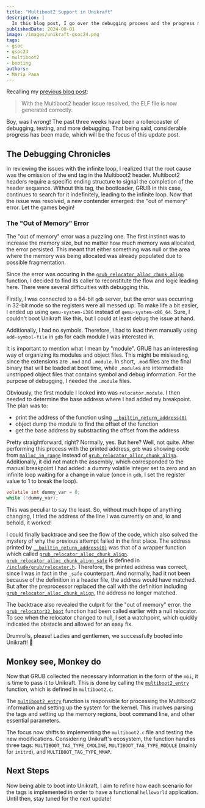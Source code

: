 ```yaml
---
title: "Multiboot2 Support in Unikraft"
description: |
  In this blog post, I go over the debugging process and the progress made in the implementation of Multiboot2 support these past three weeks of GSoC.
publishedDate: 2024-08-01
image: /images/unikraft-gsoc24.png
tags:
- gsoc
- gsoc24
- multiboot2
- booting
authors:
- Maria Pana
---
```


Recalling my [previous blog post](https://unikraft.org/blog/2024-07-10-gsoc-multiboot2):

> With the Multiboot2 header issue resolved, the ELF file is now generated correctly.

Boy, was I wrong!
The past three weeks have been a rollercoaster of debugging, testing, and more debugging.
That being said, considerable progress has been made, which will be the focus of this update post.

## The Debugging Chronicles

In reviewing the issues with the infinite loop, I realized that the root cause was the omission of the end tag in the Multiboot2 header.
Multiboot2 headers require a specific ending structure to signal the completion of the header sequence.
Without this tag, the bootloader, GRUB in this case, continues to search for it indefinitely, leading to the infinite loop.
Now that the issue was resolved, a new contender emerged: the "out of memory" error.
Let the games begin!

### The "Out of Memory" Error

The "out of memory" error was a puzzling one.
The first instinct was to increase the memory size, but no matter how much memory was allocated, the error persisted.
This meant that either something was null or the area where the memory was being allocated was already populated due to possible fragmentation.

Since the error was occuring in the [`grub_relocator_alloc_chunk_align`](https://elixir.bootlin.com/grub/grub-2.06/source/grub-core/lib/relocator.c#L1371) function, I decided to find its caller to reconstitute the flow and logic leading here.
There were several difficulties with debugging this.

Firstly, I was connected to a 64-bit `gdb` server, but the error was occurring in 32-bit mode so the registers were all messed up.
To make life a bit easier, I ended up using `qemu-system-i386` instead of `qemu-system-x86_64`.
Sure, I couldn't boot Unikraft like this, but I could at least debug the issue at hand.

Additionally, I had no symbols.
Therefore, I had to load them manually using `add-symbol-file` in `gdb` for each module I was interested in.

It is important to mention what I mean by "module".
GRUB has an interesting way of organizing its modules and object files.
This might be misleading, since the extensions are `.mod` and `.module`.
In short, `.mod` files are the final binary that will be loaded at boot time, while `.module`s are intermediate unstripped object files that contains symbol and debug information.
For the purpose of debugging, I needed the `.module` files.

Obviously, the first module I looked into was `relocator.module`.
I then needed to determine the base address where I had added my breakpoint.
The plan was to:

- print the address of the function using [`__builtin_return_address(0)`](https://gcc.gnu.org/onlinedocs/gcc/Return-Address.html#index-_005f_005fbuiltin_005freturn_005faddress)
- object dump the module to find the offset of the function
- get the base address by substracting the offset from the address

Pretty straightforward, right?
Normally, yes.
But here?
Well, not quite.
After performing this process with the printed address, `gdb` was showing code from [`malloc_in_range`](https://elixir.bootlin.com/grub/grub-2.06/source/grub-core/lib/relocator.c#L416) instead of [`grub_relocator_alloc_chunk_align`](https://elixir.bootlin.com/grub/grub-2.06/source/grub-core/lib/relocator.c#L1371).
Additionally, it did not match the assembly, which corresponded to the manual breakpoint I had added: a dummy volatile integer set to zero and an infinite loop waiting for a change in value (once in `gdb`, I set the register value to 1 to break the loop).

```c
volatile int dummy_var = 0;
while (!dummy_var);
```

This was peculiar to say the least.
So, without much hope of anything changing, I tried the address of the line I was currently on and, lo and behold, it worked!

I could finally backtrace and see the flow of the code, which also solved the mystery of why the previous attempt failed in the first place.
The address printed by [`__builtin_return_address(0)`](https://gcc.gnu.org/onlinedocs/gcc/Return-Address.html#index-_005f_005fbuiltin_005freturn_005faddress) was that of a wrapper function which called [`grub_relocator_alloc_chunk_align`](https://elixir.bootlin.com/grub/grub-2.06/source/grub-core/lib/relocator.c#L1371).
[`grub_relocator_alloc_chunk_align_safe`](https://elixir.bootlin.com/grub/grub-2.06/source/include/grub/relocator.h#L60) is defined in [`/include/grub/relocator.h`](https://elixir.bootlin.com/grub/grub-2.06/source/include/grub/relocator.h).
Therefore, the printed address was correct, since I was in fact in the `_safe` counterpart.
And normally, had it not been because of the definition in a header file, the address would have matched.
But after the preprocessor replaced the call with the definition including [`grub_relocator_alloc_chunk_align`](https://elixir.bootlin.com/grub/grub-2.06/source/grub-core/lib/relocator.c#L1371), the address no longer matched.

The backtrace also revealed the culprit for the "out of memory" error: the [`grub_relocator32_boot`](https://elixir.bootlin.com/grub/grub-2.06/source/grub-core/lib/i386/relocator.c#L75) function had been called earlier with a null relocator.
To see when the relocator changed to null, I set a watchpoint, which quickly indicated the obstacle and allowed for an easy fix.

Drumrolls, please!
Ladies and gentlemen, we successfully booted into Unikraft! 🎉

## Monkey see, Monkey do

Now that GRUB collected the necessary information in the form of the `mbi`, it is time to pass it to Unikraft.
This is done by calling the [`multiboot2_entry`](https://github.com/mariapana/unikraft/blob/multiboot2/plat/kvm/x86/multiboot2.c#L162) function, which is defined in `multiboot2.c`.

The [`multiboot2_entry`](https://github.com/mariapana/unikraft/blob/multiboot2/plat/kvm/x86/multiboot2.c#L162) function is responsible for processing the Multiboot2 information and setting up the system for the kernel.
This involves parsing the tags and setting up the memory regions, boot command line, and other essential parameters.

The focus now shifts to implementing the `multiboot2.c` file and testing the new modifications.
Considering Unikraft's ecosystem, the function handles three tags: `MULTIBOOT_TAG_TYPE_CMDLINE`, `MULTIBOOT_TAG_TYPE_MODULE` (mainly for `initrd`), and `MULTIBOOT_TAG_TYPE_MMAP`.

## Next Steps

Now being able to boot into Unikraft, I aim to refine how each scenario for the tags is implemented in order to have a functional `helloworld` application.
Until then, stay tuned for the next update!
